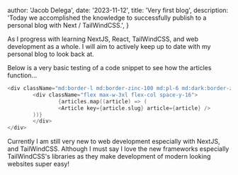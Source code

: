 
  author: 'Jacob Delega',
  date: '2023-11-12',
  title: 'Very first blog',
  description:
    'Today we accomplished the knowledge to successfully publish to a personal blog with Next / TailWindCSS.',
}


As I progress with learning NextJS, React, TailWindCSS, and web development as a whole. I will aim to actively keep up to date with my personal blog to look back at. 


Below is a very basic testing of a code snippet to see how the articles function...

```c
<div className="md:border-l md:border-zinc-100 md:pl-6 md:dark:border-zinc-700/40">
        <div className="flex max-w-3xl flex-col space-y-16">
                {articles.map((article) => (
                <Article key={article.slug} article={article} />
        ))}
        </div>
</div>
```

Currently I am still very new to web development especially with NextJS, and TailWindCSS. Although I must say I love the new frameworks especially TailWindCSS's libraries as they make development of modern looking websites super easy!

